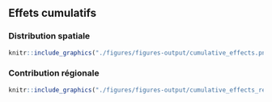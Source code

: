 ## Effets cumulatifs

### Distribution spatiale

```r
knitr::include_graphics("./figures/figures-output/cumulative_effects.png")
```


### Contribution régionale

```r
knitr::include_graphics("./figures/figures-output/cumulative_effects_regional_contribution.png")
```
